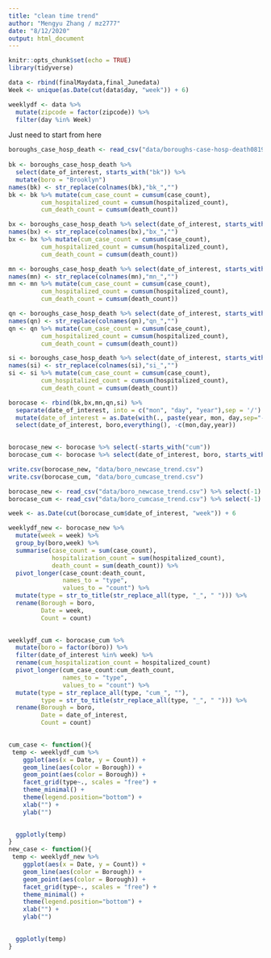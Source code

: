 ```yaml
---
title: "clean time trend"
author: "Mengyu Zhang / mz2777"
date: "8/12/2020"
output: html_document
---
```


```r
knitr::opts_chunk$set(echo = TRUE)
library(tidyverse)
```

```r
data <- rbind(finalMaydata,final_Junedata)
Week <- unique(as.Date(cut(data$day, "week")) + 6)

weeklydf <- data %>% 
  mutate(zipcode = factor(zipcode)) %>% 
  filter(day %in% Week)
```

Just need to start from here
```r
boroughs_case_hosp_death <- read_csv("data/boroughs-case-hosp-death0819.csv") %>% janitor::clean_names()
  
bk <- boroughs_case_hosp_death %>% 
  select(date_of_interest, starts_with("bk")) %>% 
  mutate(boro = "Brooklyn")
names(bk) <- str_replace(colnames(bk),"bk_","")
bk <- bk %>% mutate(cum_case_count = cumsum(case_count),
         cum_hospitalized_count = cumsum(hospitalized_count),
         cum_death_count = cumsum(death_count))

bx <- boroughs_case_hosp_death %>% select(date_of_interest, starts_with("bx")) %>% mutate(boro = "Bronx")
names(bx) <- str_replace(colnames(bx),"bx_","")
bx <- bx %>% mutate(cum_case_count = cumsum(case_count),
         cum_hospitalized_count = cumsum(hospitalized_count),
         cum_death_count = cumsum(death_count))

mn <- boroughs_case_hosp_death %>% select(date_of_interest, starts_with("mn")) %>% mutate(boro = "Manhattan")
names(mn) <- str_replace(colnames(mn),"mn_","")
mn <- mn %>% mutate(cum_case_count = cumsum(case_count),
         cum_hospitalized_count = cumsum(hospitalized_count),
         cum_death_count = cumsum(death_count))

qn <- boroughs_case_hosp_death %>% select(date_of_interest, starts_with("qn")) %>% mutate(boro = "Queens")
names(qn) <- str_replace(colnames(qn),"qn_","")
qn <- qn %>% mutate(cum_case_count = cumsum(case_count),
         cum_hospitalized_count = cumsum(hospitalized_count),
         cum_death_count = cumsum(death_count))

si <- boroughs_case_hosp_death %>% select(date_of_interest, starts_with("si")) %>% mutate(boro = "Staten Island")
names(si) <- str_replace(colnames(si),"si_","")
si <- si %>% mutate(cum_case_count = cumsum(case_count),
         cum_hospitalized_count = cumsum(hospitalized_count),
         cum_death_count = cumsum(death_count))

borocase <- rbind(bk,bx,mn,qn,si) %>% 
  separate(date_of_interest, into = c("mon", "day", "year"),sep = '/') %>% 
  mutate(date_of_interest = as.Date(with(., paste(year, mon, day,sep="-")), "%Y-%m-%d")) %>%
  select(date_of_interest, boro,everything(), -c(mon,day,year))
  

borocase_new <- borocase %>% select(-starts_with("cum"))
borocase_cum <- borocase %>% select(date_of_interest, boro, starts_with("cum"))

write.csv(borocase_new, "data/boro_newcase_trend.csv")
write.csv(borocase_cum, "data/boro_cumcase_trend.csv")

borocase_new <- read_csv("data/boro_newcase_trend.csv") %>% select(-1)
borocase_cum <- read_csv("data/boro_cumcase_trend.csv") %>% select(-1)
```


```r
week <- as.Date(cut(borocase_cum$date_of_interest, "week")) + 6

weeklydf_new <- borocase_new %>% 
  mutate(week = week) %>% 
  group_by(boro,week) %>% 
  summarise(case_count = sum(case_count),
            hospitalization_count = sum(hospitalized_count),
            death_count = sum(death_count)) %>% 
  pivot_longer(case_count:death_count,
               names_to = "type",
               values_to = "count") %>% 
  mutate(type = str_to_title(str_replace_all(type, "_", " "))) %>% 
  rename(Borough = boro,
         Date = week,
         Count = count)
  

weeklydf_cum <- borocase_cum %>% 
  mutate(boro = factor(boro)) %>% 
  filter(date_of_interest %in% week) %>%
  rename(cum_hospitalization_count = hospitalized_count)
  pivot_longer(cum_case_count:cum_death_count,
               names_to = "type",
               values_to = "count") %>% 
  mutate(type = str_replace_all(type, "cum_", ""),
         type = str_to_title(str_replace_all(type, "_", " "))) %>% 
  rename(Borough = boro,
         Date = date_of_interest,
         Count = count)
  

cum_case <- function(){
 temp <- weeklydf_cum %>% 
    ggplot(aes(x = Date, y = Count)) + 
    geom_line(aes(color = Borough)) +
    geom_point(aes(color = Borough)) +
    facet_grid(type~., scales = "free") +
    theme_minimal() +
    theme(legend.position="bottom") + 
    xlab("") + 
    ylab("")

    
  ggplotly(temp)
}
new_case <- function(){
 temp <- weeklydf_new %>% 
    ggplot(aes(x = Date, y = Count)) + 
    geom_line(aes(color = Borough)) +
    geom_point(aes(color = Borough)) +
    facet_grid(type~., scales = "free") +
    theme_minimal() +
    theme(legend.position="bottom") + 
    xlab("") + 
    ylab("")

    
  ggplotly(temp)
}

```

